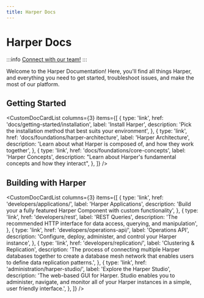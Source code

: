 ```yaml
---
title: Harper Docs
---
```



# Harper Docs

:::info
[Connect with our team!](https://www.harpersystems.dev/contact)
:::

Welcome to the Harper Documentation! Here, you'll find all things Harper, and everything you need to get started, troubleshoot issues, and make the most of our platform.

## Getting Started

<CustomDocCardList
	columns={3}
	items={[
		{
			type: 'link',
			href: 'docs/getting-started/installation',
			label: 'Install Harper',
			description: 'Pick the installation method that best suits your environment',
		},
		{
			type: 'link',
			href: 'docs/foundations/harper-architecture',
			label: 'Harper Architecture',
			description: 'Learn about what Harper is composed of, and how they work together',
		},
		{
			type: 'link',
			href: 'docs/foundations/core-concepts',
			label: 'Harper Concepts',
			description: "Learn about Harper's fundamental concepts and how they interact",
		},
	]}
/>

## Building with Harper

<CustomDocCardList
	columns={3}
	items={[
		{
			type: 'link',
			href: 'developers/applications/',
			label: 'Harper Applications',
			description: 'Build your a fully featured Harper Component with custom functionality',
		},
		{
			type: 'link',
			href: 'developers/rest',
			label: 'REST Queries',
			description: 'The recommended HTTP interface for data access, querying, and manipulation',
		},
		{
			type: 'link',
			href: 'developers/operations-api/',
			label: 'Operations API',
			description: 'Configure, deploy, administer, and control your Harper instance',
		},
		{
			type: 'link',
			href: 'developers/replication/',
			label: 'Clustering & Replication',
			description:
				'The process of connecting multiple Harper databases together to create a database mesh network that enables users to define data replication patterns.',
		},
		{
			type: 'link',
			href: 'administration/harper-studio/',
			label: 'Explore the Harper Studio',
			description:
				'The web-based GUI for Harper. Studio enables you to administer, navigate, and monitor all of your Harper instances in a simple, user friendly interface.',
		},
	]}
/>
